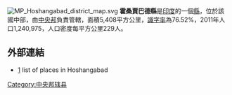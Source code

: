 [[File:MP_Hoshangabad_district_map.svg|thumb]]
'''霍桑賈巴德縣'''是[[印度|印度]]的一個[[縣|縣]]，位於該國中部，由[[中央邦|中央邦]]負責管轄，面積5,408平方公里，[[識字率|識字率]]為76.52%，2011年人口1,240,975，人口密度每平方公里229人。

==外部連結==
*[http://www.onefivenine.com/india/villag/Hoshangabad] list of places in Hoshangabad

{{coord|22|40|N|77|30|E|source:nlwiki_region:IN_type:adm2nd|display=title}}

{{印度行政区划小作品}}
[[Category:中央邦辖县|Category:中央邦辖县]]